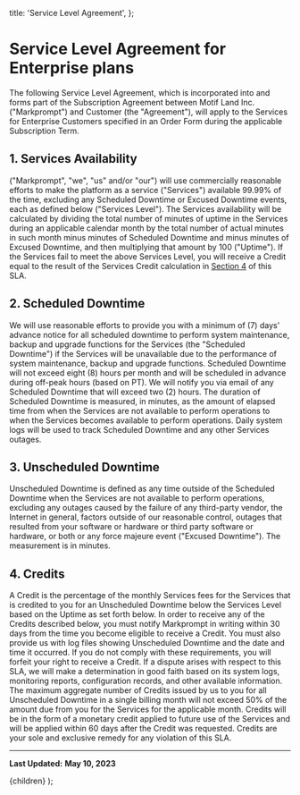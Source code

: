   title: 'Service Level Agreement',
};

# Service Level Agreement for Enterprise plans

The following Service Level Agreement, which is incorporated into and forms part of the Subscription Agreement between Motif Land Inc. ("Markprompt") and Customer (the "Agreement"), will apply to the Services for Enterprise Customers specified in an Order Form during the applicable Subscription Term.

## 1. Services Availability

("Markprompt", "we", "us" and/or "our") will use commercially reasonable efforts to make the platform as a service ("Services") available 99.99% of the time, excluding any Scheduled Downtime or Excused Downtime events, each as defined below ("Services Level"). The Services availability will be calculated by dividing the total number of minutes of uptime in the Services during an applicable calendar month by the total number of actual minutes in such month minus minutes of Scheduled Downtime and minus minutes of Excused Downtime, and then multiplying that amount by 100 ("Uptime"). If the Services fail to meet the above Services Level, you will receive a Credit equal to the result of the Services Credit calculation in [Section 4](#credits) of this SLA.

## 2. Scheduled Downtime

We will use reasonable efforts to provide you with a minimum of (7) days' advance notice for all scheduled downtime to perform system maintenance, backup and upgrade functions for the Services (the "Scheduled Downtime") if the Services will be unavailable due to the performance of system maintenance, backup and upgrade functions. Scheduled Downtime will not exceed eight (8) hours per month and will be scheduled in advance during off-peak hours (based on PT). We will notify you via email of any Scheduled Downtime that will exceed two (2) hours. The duration of Scheduled Downtime is measured, in minutes, as the amount of elapsed time from when the Services are not available to perform operations to when the Services becomes available to perform operations. Daily system logs will be used to track Scheduled Downtime and any other Services outages.

## 3. Unscheduled Downtime

Unscheduled Downtime is defined as any time outside of the Scheduled Downtime when the Services are not available to perform operations, excluding any outages caused by the failure of any third-party vendor, the Internet in general, factors outside of our reasonable control, outages that resulted from your software or hardware or third party software or hardware, or both or any force majeure event ("Excused Downtime"). The measurement is in minutes.

## 4. Credits

A Credit is the percentage of the monthly Services fees for the Services that is credited to you for an Unscheduled Downtime below the Services Level based on the Uptime as set forth below. In order to receive any of the Credits described below, you must notify Markprompt in writing within 30 days from the time you become eligible to receive a Credit. You must also provide us with log files showing Unscheduled Downtime and the date and time it occurred. If you do not comply with these requirements, you will forfeit your right to receive a Credit. If a dispute arises with respect to this SLA, we will make a determination in good faith based on its system logs, monitoring reports, configuration records, and other available information. The maximum aggregate number of Credits issued by us to you for all Unscheduled Downtime in a single billing month will not exceed 50% of the amount due from you for the Services for the applicable month. Credits will be in the form of a monetary credit applied to future use of the Services and will be applied within 60 days after the Credit was requested. Credits are your sole and exclusive remedy for any violation of this SLA.

---

**Last Updated:** **May 10, 2023**


  <MDXComponent meta={meta}>{children}</MDXComponent>
);
